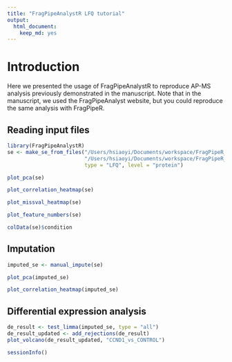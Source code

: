 ```yaml
---
title: "FragPipeAnalystR LFQ tutorial"
output:
  html_document:
    keep_md: yes
---
```


# Introduction

Here we presented the usage of FragPipeAnalystR to reproduce AP-MS analysis previously demonstrated in the manuscript. Note that in the manuscript, we used the FragPipeAnalyst website, but you could reproduce the same analysis with FragPipeR.

## Reading input files
``` r
library(FragPipeAnalystR)
se <- make_se_from_files("/Users/hsiaoyi/Documents/workspace/FragPipeR_manuscript/data/AP-MS/combined_protein.tsv",
                         "/Users/hsiaoyi/Documents/workspace/FragPipeR_manuscript/data/AP-MS/experiment_annotation.tsv",
                         type = "LFQ", level = "protein")
```

``` r
plot_pca(se)
```

``` r
plot_correlation_heatmap(se)
```

``` r
plot_missval_heatmap(se)
```

``` r
plot_feature_numbers(se)
```

```r
colData(se)$condition
```

## Imputation
```r
imputed_se <- manual_impute(se)
```


``` r
plot_pca(imputed_se)
```

``` r
plot_correlation_heatmap(imputed_se)
```

## Differential expression analysis
```r
de_result <- test_limma(imputed_se, type = "all")
de_result_updated <- add_rejections(de_result)
plot_volcano(de_result_updated, "CCND1_vs_CONTROL")
```

``` r
sessionInfo()
```
